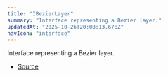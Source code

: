 ```yaml
---
title: "IBezierLayer"
summary: "Interface representing a Bezier layer."
updatedAt: "2025-10-26T20:08:13.678Z"
navIcon: "interface"
---
```



Interface representing a Bezier layer.

<Table data={{ headers: [{"content":"Property","key":"property","sortable":true},{"content":"Type","key":"type","sortable":true},{"content":"Value","key":"value","sortable":true},{"content":"Description","key":"description"}], rows: [["id","[string](https://developer.mozilla.org/en-US/docs/Web/JavaScript/Reference/Global_Objects/String)","\\-","The unique identifier of the layer."],["props","[IBezierLayerProps](/LazyCanvas/interfaces/IBezierLayerProps)","\\-","The properties specific to the Bezier layer."],["type","BezierCurve","\\-","The type of the layer, which is a Bézier curve."],["visible","[boolean](https://developer.mozilla.org/en-US/docs/Web/JavaScript/Reference/Global_Objects/Boolean)","\\-","Whether the layer is visible."],["zIndex","[number](https://developer.mozilla.org/en-US/docs/Web/JavaScript/Reference/Global_Objects/Number)","\\-","The z-index of the layer, determining its stacking order."]] }} />


- [Source](https://github.com/NMMTY/LazyCanvas/blob/ba3e53b2fefc78794f94d50b21443818f2774649/packages/lazycanvas/src/structures/components/BezierLayer.ts#L20)